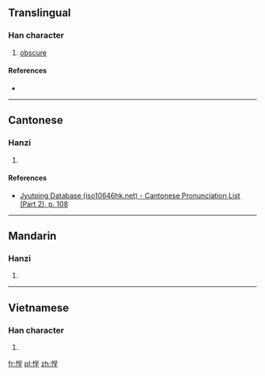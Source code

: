 ==Translingual==

===Han character===
{{Han char|rn=61|rad=心|as=07|sn=10|four=96014|canj=PRHG|ids=⿰忄呈}}

# [[obscure]]

====References====
* {{Han ref|kx=0387.350|dkj=10675|dj=0720.160|hdz=42305.020|uh=609C|ud=24732|bh=D1AD|bd=53677}}

----

==Cantonese==

===Hanzi===
{{yue-hanzi|jyut=cing2|y=ching2}}

# {{defn|lang=yue|sort=心07}}

====References====
* [http://www.iso10646hk.net/jp/document/download.jsp Jyutping Database (iso10646hk.net) - Cantonese Pronunciation List (Part 2), p. 108]

----

==Mandarin==

===Hanzi===
{{cmn-hanzi|pin=[[chěng]] ([[cheng3]])|wg=ch'eng<sup>3</sup>}}

# {{defn|lang=cmn|sort=心07}}

----

==Vietnamese==

===Han character===
{{vi-readings|rs=心07| hanviet = chường}}

# {{defn|lang=vi|sort=心07}}

[[fr:悜]]
[[pl:悜]]
[[zh:悜]]